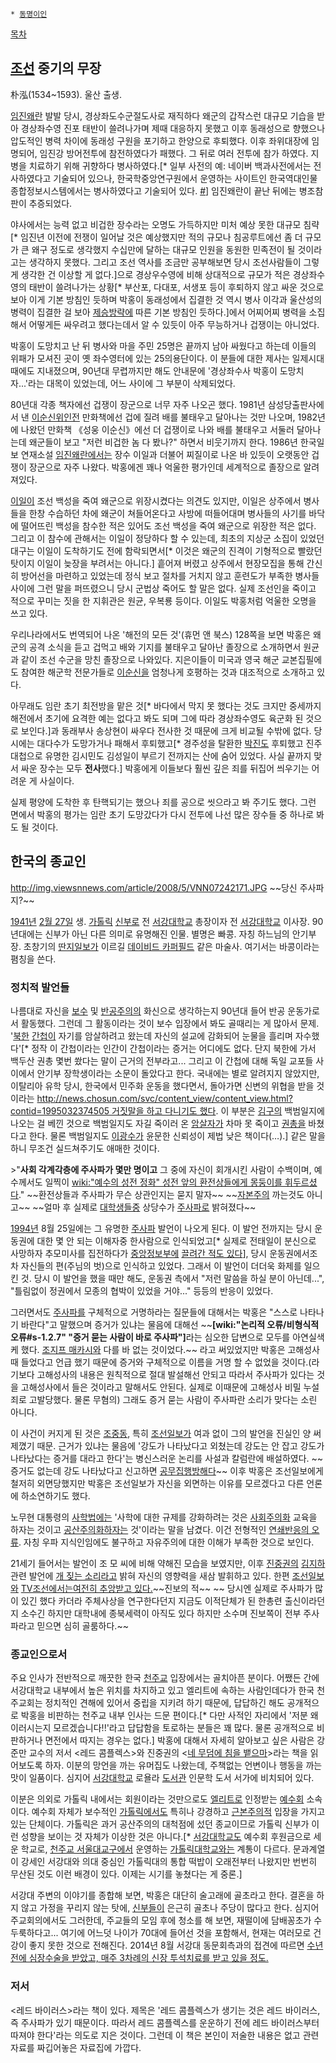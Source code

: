  * [[동명이인]]

[[목차]]
== [[조선]] 중기의 무장 ==
朴泓(1534~1593). 울산 출생.

[[임진왜란]] 발발 당시, 경상좌도수군절도사로 재직하다 왜군의 갑작스런 대규모 기습을 받아 경상좌수영 진포 태반이 쓸려나가며 제때 대응하지 못했고 이후 동래성으로 향했으나 압도적인 병력 차이에 동래성 구원을 포기하고 한양으로 후퇴했다. 이후 좌위대장에 임명되어, 임진강 방어전투에 참전하였다가 패했다. 그 뒤로 여러 전투에 참가 하였다. 지병을 치료하기 위해 귀향하다 병사하였다.[* 일부 사전의 예: 네이버 백과사전에서는 전사하였다고 기술되어 있으나, 한국학중앙연구원에서 운영하는 사이트인 한국역대인물 종합정보시스템에서는 병사하였다고 기술되어 있다. [http://people.aks.ac.kr/front/tabCon/ppl/pplView.aks?pplId=PPL_6JOb_A1534_1_0004862 #]] 임진왜란이 끝난 뒤에는 병조참판이 추증되었다.

야사에서는 능력 없고 비겁한 장수라는 오명도 가득하지만 미처 예상 못한 대규모 침략[* 임진년 이전에 전쟁이 일어날 것은 예상했지만 적의 규모나 침공루트에선 좀 더 규모가 큰 왜구 정도로 생각했지 수십만에 달하는 대규모 인원을 동원한 민족전이 될 것이라고는 생각하지 못했다. 그리고 조선 역사를 조금만 공부해보면 당시 조선사람들이 그렇게 생각한 건 이상할 게 없다.]으로 경상우수영에 비해 상대적으로 규모가 적은 경상좌수영의 태반이 쓸려나가는 상황[* 부산포, 다대포, 서생포 등이 후퇴하지 않고 싸운 것으로 보아 이게 기본 방침인 듯하며 박홍이 동래성에서 집결한 것 역시 병사 이각과 울산성의 병력이 집결한 걸 보아 [[제승방략]]에 따른 기본 방침인 듯하다.]에서 어찌어찌 병력을 소집해서 어떻게든 싸우려고 했다는데서 알 수 있듯이 아주 무능하거나 겁쟁이는 아니었다.

박홍이 도망치고 난 뒤 병사와 마을 주민 25명은 끝까지 남아 싸웠다고 하는데 이들의 위패가 모셔진 곳이 옛 좌수영터에 있는 25의용단이다. 이 분들에 대한 제사는 일제시대때에도 지내졌으며, 90년대 무렵까지만 해도 안내문에 '경상좌수사 박홍이 도망치자...'라는 대목이 있었는데, 어느 사이에 그 부분이 삭제되었다.

80년대 각종 책자에선 겁쟁이 장군으로 너무 자주 나오곤 했다. 1981년 삼성당출판사에서 낸 [[이순신]]위인전 만화책에선 겁에 질려 배를 불태우고 달아나는 것만 나오며, 1982년에 나왔던 만화책 《성웅 이순신》에선 더 겁쟁이로 나와 배를 불태우고 서둘러 달아나는데 왜군들이 보고 "저런 비겁한 놈 다 봤나?" 하면서 비웃기까지 한다. 1986년 한국일보 연재소설 [[임진왜란]]에서는 장수 이일과 더불어 찌질이로 나온 바 있듯이 오랫동안 겁쟁이 장군으로 자주 나왔다. 박홍에겐 꽤나 억울한 평가인데 세계적으로 졸장으로 알려져있다.

[[이일]]이 조선 백성을 죽여 왜군으로 위장시켰다는 의견도 있지만, 이일은 상주에서 병사들을 한창 수습하던 차에 왜군이 쳐들어온다고 사방에 떠들어대며 병사들의 사기를 바닥에 떨어뜨린 백성을 참수한 적은 있어도 조선 백성을 죽여 왜군으로 위장한 적은 없다. 그리고 이 참수에 관해서는 이일이 정당하다 할 수 있는데, 최초의 지상군 소집이 있었던 대구는 이일이 도착하기도 전에 함락되면서[* 이것은 왜군의 진격이 기형적으로 빨랐던 탓이지 이일이 늦장을 부려서는 아니다.] 흩어져 버렸고 상주에서 현장모집을 통해 간신히 방어선을 마련하고 있었는데 정식 보고 절차를 거치지 않고 훈련도가 부족한 병사들 사이에 그런 말을 퍼뜨렸으니 당시 군법상 죽어도 할 말은 없다. 실제 조선인을 죽이고 적으로 꾸미는 짓을 한 지휘관은 원균, 우복룡 등이다. 이일도 박홍처럼 억울한 오명을 쓰고 있다.

우리나라에서도 번역되어 나온 '해전의 모든 것'(휴먼 앤 북스) 128쪽을 보면 박홍은 왜군의 공격 소식을 듣고 겁먹고 배와 기지를 불태우고 달아난 졸장으로 소개하면서 원균과 같이 조선 수군을 망친 졸장으로 나와있다. 지은이들이 미국과 영국 해군 교본집필에도 참여한 해군학 전문가들로 [[이순신]]을 엄청나게 호평하는 것과 대조적으로 소개하고 있다.

아무래도 임란 초기 최전방을 맡은 것[* 바다에서 막지 못 했다는 것도 크지만 중세까지 해전에서 초기에 요격한 예는 없다고 봐도 되며 그에 따라 경상좌수영도 육군화 된 것으로 보인다.]과 동래부사 송상현이 싸우다 전사한 것 때문에 크게 비교될 수밖에 없다. 당시에는 대다수가 도망가거나 패해서 후퇴했고[* 경주성을 탈환한 [[박진]]도 후퇴했고 진주대첩으로 유명한 김시민도 김성일이 부르기 전까지는 산에 숨어 있었다. 사실 끝까지 맞서 싸운 장수는 모두 '''전사'''했다.] 박홍에게 이들보다 훨씬 깊은 죄를 뒤집어 씌우기는 어려운 게 사실이다.

실제 평양에 도착한 후 탄핵되기는 했으나 죄를 공으로 씻으라고 봐 주기도 했다. 그런 면에서 박홍의 평가는 임란 초기 도망갔다가 다시 전투에 나선 많은 장수들 중 하나로 봐도 될 것이다. 
== 한국의 종교인 ==
http://img.viewsnnews.com/article/2008/5/VNN07242171.JPG
~~당신 주사파지?~~

[[1941년]] [[2월 27일]] 생. [[가톨릭]] [[신부]]로 전 [[서강대학교]] 총장이자 전 [[서강대학교]] 이사장. 90년대에는 신부가 아닌 다른 의미로 유명해진 인물. 별명은 빠콩. 자칭 하느님의 안기부장. 초창기의 [[딴지일보]]가 이르길 [[데이비드 카퍼필드]] 같은 마술사. 여기서는 바콩이라는 폄칭을 쓴다.

=== 정치적 발언들 ===
나름대로 자신을 [[보수]] 및 [[반공주의]]의 화신으로 생각하는지 90년대 들어 반공 운동가로서 활동했다. 그런데 그 활동이라는 것이 보수 입장에서 봐도 골때리는 게 많아서 문제. '[[북한]] [[간첩]]이 자기를 암살하려고 왔는데 자신의 설교에 감화되어 눈물을 흘리며 자수했다'[* 정작 이 간첩이라는 인간이 간첩이라는 증거는 어디에도 없다. 단지 북한에 가서 백두산 권총 몇번 쐈다는 말이 근거의 전부라고... 그리고 이 간첩에 대해 독일 교포들 사이에서 안기부 장학생이라는 소문이 돌았다고 한다. 국내에는 별로 알려지지 않았지만, 이탈리아 유학 당시, 한국에서 민주화 운동을 했다면서, 돌아가면 신변의 위협을 받을 것이라는 [[http://news.chosun.com/svc/content_view/content_view.html?contid=1995032374505 거짓말을 하고 다니기도 했다]]. 이 부분은 [[김구]]의 백범일지에 나오는 걸 베낀 것으로 백범일지도 자길 죽이러 온 [[암살자]]가 차마 못 죽이고 [[권총]]을 바쳤다고 한다. 물론 백범일지도 [[이광수]]가 윤문한 신뢰성이 제법 낮은 책이다(…).] 같은 말을 하니 무조건 실드쳐주기도 애매한 것이다. 

>"'''사회 각계각층에 주사파가 몇만 명이고''' 그 중에 자신이 회개시킨 사람이 수백이며, 예수께서도 일찍이 [[wiki:"예수의 성전 정화" 성전 앞의 환전상들에게 몽둥이를 휘두르셨다]]." 
~~환전상들과 주사파가 무슨 상관인지는 묻지 말자~~
~~[[자본주의]] 까는것도 아니고~~
~~얼마 후 실제로 [[대학생]]들중 상당수가 [[주사파#s-2|주사파]]로 밝혀졌다~~

[[1994년]] 8월 25일에는 그 유명한 [[주사파]] 발언이 나오게 된다. 이 발언 전까지는 당시 운동권에 대한 몇 안 되는 이해자중 한사람으로 인식되었고[* 실제로 전태일이 분신으로 사망하자 추모미사를 집전하다가 [[중앙정보부]]에 [http://www.donga.com/docs/magazine/woman_donga/9703/parkhong.html 끌려간 적도 있다]], 당시 운동권에서조차 자신들의 편(주님의 벗)으로 인식하고 있었다. 그래서 이 발언이 더더욱 화제를 일으킨 것. 당시 이 발언을 했을 때만 해도, 운동권 측에서 "저런 말씀을 하실 분이 아닌데...", "틀림없이 정권에서 모종의 협박이 있었을 거야..." 등등의 반응이 있었다.

그러면서도 [[주사파]]를 구체적으로 거명하라는 질문들에 대해서는 박홍은 "스스로 나타나기 바란다"고 말했으며 증거가 있냐는 물음에 대해선 ~~'''[wiki:"논리적 오류/비형식적 오류#s-1.2.7" "증거 묻는 사람이 바로 주사파"]'''라는 심오한 답변으로 모두를 아연실색케 했다. [[조지프 매카시]]와 다를 바 없는 것이었다.~~ 라고 써있었지만 박홍은 고해성사때 들었다고 언급 했기 때문에 증거와 구체적으로 이름을 거명 할 수 없었을 것이다.(라기보다 고해성사의 내용은 원칙적으로 절대 발설해선 안되고 따라서 주사파가 있다는 것을 고해성사에서 들은 것이라고 말해서도 안된다. 실제로 이때문에 고해성사 비밀 누설죄로 고발당했다. 물론 무혐의) 그래도 증거 묻는 사람이 주사파란 소리가 맞다는 소린 아니다.


이 사건이 커지게 된 것은 [[조중동]], 특히 [[조선일보]]가 여과 없이 그의 발언을 진실인 양 써제꼈기 때문. 근거가 있냐는 물음에 '강도가 나타났다고 외쳤는데 강도는 안 잡고 강도가 나타났다는 증거를 대라고 한다'는 병신스러운 논리를 사설과 칼럼란에 배설하였다. ~~증거도 없는데 강도 나타났다고 신고하면 [[공무집행방해]]다~~ 이후 박홍은 조선일보에게 철저히 외면당했지만 박홍은 조선일보가 자신을 외면하는 이유를 모르겠다고 다른 언론에 하소연하기도 했다.

노무현 대통령의 [[사학법]]에는 '사학에 대한 규제를 강화하려는 것은 [[사회주의]]화 교육을 하자는 것이고 [[공산주의]]화하자는 것'이라는 말을 남겼다. 이건 전형적인 [[논리적 오류/비형식적 오류#s-1.3.4|연쇄반응의 오류]]. 자칭 우파 지식인임에도 불구하고 자유주의에 대한 이해가 부족한 것으로 보인다.

21세기 들어서는 발언이 조 모 씨에 비해 약해진 모습을 보였지만, 이후 [[진중권]]의 [[김지하]] 관련 발언에 [[개소리|개 짖는 소리]]라고 밝혀 자신의 영향력을 새삼 발휘하고 있다. 한편 [[조선일보]]와 [[TV조선]]에서는[http://news.tv.chosun.com/site/data/html_dir/2013/01/03/2013010301919.html 여전히 추앙받고 있다.]~~진보의 적~~ ~~ 당시엔 실제로 주사파가 많이 있긴 했다 카더라 주체사상을 연구한다던지 지금도 이적단체가 된 한총련 출신이라던지 소수긴 하지만 대학내에 종북세력이 아직도 있다 하지만 소수며 진보쪽이 전부 주사파라고 믿으면 심히 골룸하다.~~
=== 종교인으로서 ===
주요 인사가 전반적으로 깨끗한 한국 [[천주교]] 입장에서는 골치아픈 분이다. 어쨌든 간에 서강대학교 내부에서 높은 위치를 차지하고 있고 엘리트에 속하는 사람인데다가 한국 천주교회는 정치적인 견해에 있어서 중립을 지키려 하기 때문에, 답답하긴 해도 공개적으로 박홍을 비판하는 천주교 내부 인사는 드문 편이다.[* 다만 사적인 자리에서 '저분 왜 이러시는지 모르겠습니다!!'라고 답답함을 토로하는 분들은 꽤 많다. 물론 공개적으로 비판하거나 면전에서 따지는 경우는 없다.] 박홍에 대해서 자세히 알아보고 싶은 사람은 강준만 교수의 저서 <레드 콤플렉스>와 진중권의 <[[네 무덤에 침을 뱉으마]]>라는 책을 읽어보도록 하자. 이분의 망언을 까는 유머집도 나왔는데, 주책없는 언변이나 행동을 까는 맛이 일품이다. 심지어 [[서강대학교]] 로욜라 [[도서관]] 인문학 도서 서가에 비치되어 있다.

이분은 의외로 가톨릭 내에서는 회원이라는 것만으로도 [[엘리트]]로 인정받는 [[예수회]] 소속이다. 예수회 자체가 보수적인 [[가톨릭]]에서도 특히나 강경하고 [[근본주의]]적 입장을 가지고 있는 단체이다. 가톨릭은 과거 공산주의의 대척점에 섰던 종교이므로 가톨릭 신부가 이런 성향을 보이는 것 자체가 이상한 것은 아니다.[* [[서강대학교]]도 예수회 후원금으로 세운 학교로, [[천주교 서울대교구]]에서 운영하는 [[가톨릭대학교]]와는 계통이 다르다. 문과계열이 강세인 서강대와 의대 중심인 가톨릭대의 통합 떡밥이 오래전부터 나왔지만 번번히 무산된 것도 이런 배경이 있다. 이제는 시기를 놓쳤다는 게 중론.]

서강대 주변의 이야기를 종합해 보면, 박홍은 대단히 술고래에 골초라고 한다. 결혼을 하지 않고 가정을 꾸리지 않는 탓에, [[신부]]들이 은근히 골초나 주당이 많다고 한다. 심지어 주교회의에서도 그러한데, 주교들의 모임 후에 청소를 해 보면, 재떨이에 담배꽁초가 수두룩하다고... 여기에 어느덧 나이가 70대에 들어선 것을 포함해서, 현재는 여러모로 건강이 좋지 못한 것으로 전해진다. 2014년 8월 서강대 동문회측과의 접견에 따르면 [http://www.sg-alumni.org/family/sogang_news_list.asp?bbsIdx=12935 수년 전에 심장수술을 받았고, 매주 3차례의 신장 투석치료를 받고 있을 정도.]

=== 저서 ===
<레드 바이러스>라는 책이 있다. 제목은 '레드 콤플렉스가 생기는 것은 레드 바이러스, 즉 주사파가 있기 때문이다. 따라서 레드 콤플렉스를 운운하기 전에 레드 바이러스부터 따져야 한다'라는 의도로 지은 것이다. 그런데 이 책은 본인이 저술한 내용은 없고 관련 자료를 짜깁어놓은 자료집에 가깝다.

